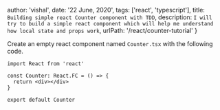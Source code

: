   author: 'vishal',
  date: '22 June, 2020',
  tags: ['react', 'typescript'],
  title: `Building simple react Counter component with TDD`,
  description: `I will try to build a simple react component which will help me
   understand how local state and props work`,
  urlPath: '/react/counter-tutorial'
}

Create an empty react component named `Counter.tsx` with the following code.

```tsx
import React from 'react'

const Counter: React.FC = () => {
  return <div></div>
}

export default Counter
```